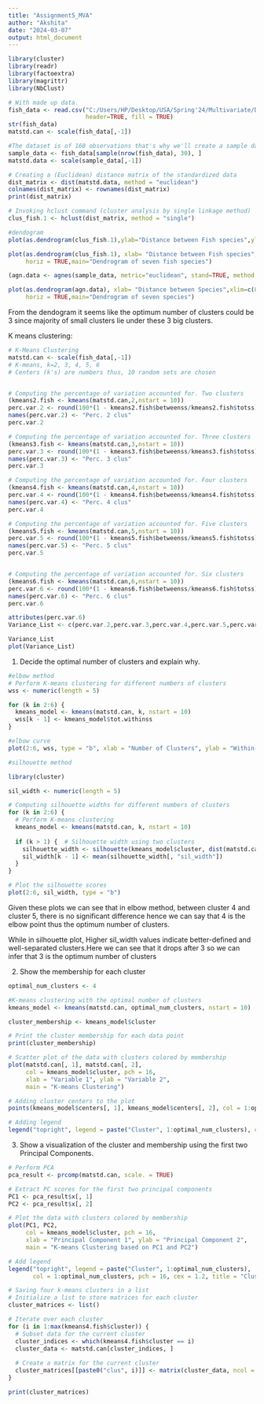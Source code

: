 ---
title: "Assignment5_MVA"
author: "Akshita"
date: "2024-03-07"
output: html_document
---

```{r setup}

library(cluster)
library(readr)
library(factoextra)
library(magrittr)
library(NbClust)

# With made up data. 
fish_data <- read.csv("C:/Users/HP/Desktop/USA/Spring'24/Multivariate/Datasets/Fish_dataset.csv",
                      header=TRUE, fill = TRUE)
str(fish_data)
matstd.can <- scale(fish_data[,-1])

#The dataset is of 160 observations that's why we'll create a sample data of 30 rows. 
sample_data <- fish_data[sample(nrow(fish_data), 30), ]
matstd.data <- scale(sample_data[,-1])

# Creating a (Euclidean) distance matrix of the standardized data                     
dist_matrix <- dist(matstd.data, method = "euclidean")
colnames(dist_matrix) <- rownames(dist_matrix)
print(dist_matrix)

# Invoking hclust command (cluster analysis by single linkage method)      
clus_fish.1 <- hclust(dist_matrix, method = "single")

#dendogram
plot(as.dendrogram(clus_fish.1),ylab="Distance between Fish species",ylim=c(0,2.5),main="Dendrogram of seven fish species")

plot(as.dendrogram(clus_fish.1), xlab= "Distance between Fish species", xlim=c(6,0),
     horiz = TRUE,main="Dendrogram of seven fish species")

(agn.data <- agnes(sample_data, metric="euclidean", stand=TRUE, method = "single"))

plot(as.dendrogram(agn.data), xlab= "Distance between Species",xlim=c(8,0),
     horiz = TRUE,main="Dendrogram of seven species")
```

From the dendogram it seems like the optimum number of clusters could be 3 since majority of small clusters lie under these 3 big clusters.

K means clustering:
```{r}
# K-Means Clustering
matstd.can <- scale(fish_data[,-1])
# K-means, k=2, 3, 4, 5, 6
# Centers (k's) are numbers thus, 10 random sets are chosen


# Computing the percentage of variation accounted for. Two clusters
(kmeans2.fish <- kmeans(matstd.can,2,nstart = 10))
perc.var.2 <- round(100*(1 - kmeans2.fish$betweenss/kmeans2.fish$totss),1)
names(perc.var.2) <- "Perc. 2 clus"
perc.var.2

# Computing the percentage of variation accounted for. Three clusters
(kmeans3.fish <- kmeans(matstd.can,3,nstart = 10))
perc.var.3 <- round(100*(1 - kmeans3.fish$betweenss/kmeans3.fish$totss),1)
names(perc.var.3) <- "Perc. 3 clus"
perc.var.3

# Computing the percentage of variation accounted for. Four clusters
(kmeans4.fish <- kmeans(matstd.can,4,nstart = 10))
perc.var.4 <- round(100*(1 - kmeans4.fish$betweenss/kmeans4.fish$totss),1)
names(perc.var.4) <- "Perc. 4 clus"
perc.var.4

# Computing the percentage of variation accounted for. Five clusters
(kmeans5.fish <- kmeans(matstd.can,5,nstart = 10))
perc.var.5 <- round(100*(1 - kmeans5.fish$betweenss/kmeans5.fish$totss),1)
names(perc.var.5) <- "Perc. 5 clus"
perc.var.5


# Computing the percentage of variation accounted for. Six clusters
(kmeans6.fish <- kmeans(matstd.can,6,nstart = 10))
perc.var.6 <- round(100*(1 - kmeans6.fish$betweenss/kmeans6.fish$totss),1)
names(perc.var.6) <- "Perc. 6 clus"
perc.var.6

attributes(perc.var.6)
Variance_List <- c(perc.var.2,perc.var.3,perc.var.4,perc.var.5,perc.var.6)

Variance_List
plot(Variance_List)
```

1. Decide the optimal number of clusters and explain why.

```{r}
#elbow method
# Perform K-means clustering for different numbers of clusters
wss <- numeric(length = 5)

for (k in 2:6) {
  kmeans_model <- kmeans(matstd.can, k, nstart = 10)
  wss[k - 1] <- kmeans_model$tot.withinss
}

#elbow curve
plot(2:6, wss, type = "b", xlab = "Number of Clusters", ylab = "Within-cluster Sum of Squares", main = "Elbow Method")

#silhouette method

library(cluster)

sil_width <- numeric(length = 5)

# Computing silhouette widths for different numbers of clusters
for (k in 2:6) {
  # Perform K-means clustering
  kmeans_model <- kmeans(matstd.can, k, nstart = 10)
  
  if (k > 1) {  # Silhouette width using two clusters
    silhouette_width <- silhouette(kmeans_model$cluster, dist(matstd.can))
    sil_width[k - 1] <- mean(silhouette_width[, "sil_width"])
  }
}

# Plot the silhouette scores
plot(2:6, sil_width, type = "b")
```
Given these plots we can see that in elbow method, between cluster 4 and cluster 5, there is no significant difference hence we can say that 4 is the elbow point thus the optimum number of clusters.

While in silhouette plot, Higher sil_width values indicate better-defined and well-separated clusters.Here we can see that it drops after 3 so we can infer that 3 is the optimum number of clusters

2. Show the membership for each cluster

```{r}

optimal_num_clusters <- 4

#K-means clustering with the optimal number of clusters
kmeans_model <- kmeans(matstd.can, optimal_num_clusters, nstart = 10)

cluster_membership <- kmeans_model$cluster

# Print the cluster membership for each data point
print(cluster_membership)

# Scatter plot of the data with clusters colored by membership
plot(matstd.can[, 1], matstd.can[, 2], 
     col = kmeans_model$cluster, pch = 16, 
     xlab = "Variable 1", ylab = "Variable 2",
     main = "K-means Clustering")

# Adding cluster centers to the plot
points(kmeans_model$centers[, 1], kmeans_model$centers[, 2], col = 1:optimal_num_clusters, pch = 3, cex = 2)

# Adding legend
legend("topright", legend = paste("Cluster", 1:optimal_num_clusters), col = 1:optimal_num_clusters, pch = 16, cex = 1.2, title = "Clusters")
```

3. Show a visualization of the cluster and membership using the first two Principal Components.

```{r}
# Perform PCA
pca_result <- prcomp(matstd.can, scale. = TRUE)

# Extract PC scores for the first two principal components
PC1 <- pca_result$x[, 1]
PC2 <- pca_result$x[, 2]

# Plot the data with clusters colored by membership
plot(PC1, PC2, 
     col = kmeans_model$cluster, pch = 16, 
     xlab = "Principal Component 1", ylab = "Principal Component 2",
     main = "K-means Clustering based on PC1 and PC2")

# Add legend
legend("topright", legend = paste("Cluster", 1:optimal_num_clusters), 
       col = 1:optimal_num_clusters, pch = 16, cex = 1.2, title = "Clusters")

# Saving four k-means clusters in a list
# Initialize a list to store matrices for each cluster
cluster_matrices <- list()

# Iterate over each cluster
for (i in 1:max(kmeans4.fish$cluster)) {
  # Subset data for the current cluster
  cluster_indices <- which(kmeans4.fish$cluster == i)
  cluster_data <- matstd.can[cluster_indices, ]
  
  # Create a matrix for the current cluster
  cluster_matrices[[paste0("clus", i)]] <- matrix(cluster_data, ncol = ncol(cluster_data), nrow = nrow(cluster_data))
}

print(cluster_matrices)
```
